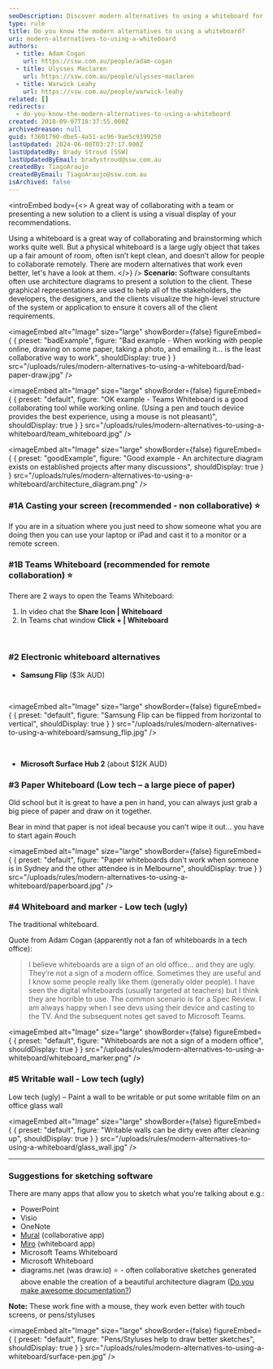 ```yaml
---
seoDescription: Discover modern alternatives to using a whiteboard for effective collaboration and brainstorming. From casting your screen to Teams Whiteboard, learn about innovative solutions that enhance remote collaboration and presentation.
type: rule
title: Do you know the modern alternatives to using a whiteboard?
uri: modern-alternatives-to-using-a-whiteboard
authors:
  - title: Adam Cogan
    url: https://ssw.com.au/people/adam-cogan
  - title: Ulysses Maclaren
    url: https://ssw.com.au/people/ulysses-maclaren
  - title: Warwick Leahy
    url: https://ssw.com.au/people/warwick-leahy
related: []
redirects:
  - do-you-know-the-modern-alternatives-to-using-a-whiteboard
created: 2018-09-07T18:37:55.000Z
archivedreason: null
guid: f3601790-dbe5-4a51-ac96-9ae5c9399250
lastUpdated: 2024-06-08T03:27:17.000Z
lastUpdatedBy: Brady Stroud [SSW]
lastUpdatedByEmail: bradystroud@ssw.com.au
createdBy: TiagoAraujo
createdByEmail: TiagoAraujo@ssw.com.au
isArchived: false
---
```


<introEmbed
  body={<>
A great way of collaborating with a team or presenting a new solution to a client is using a visual display of your recommendations.

Using a whiteboard is a great way of collaborating and brainstorming which works quite well. But a physical whiteboard is a large ugly object that takes up a fair amount of room, often isn’t kept clean, and doesn’t allow for people to collaborate remotely. There are modern alternatives that work even better, let's have a look at them.
  </>}
/>
**Scenario:** Software consultants often use architecture diagrams to present a solution to the client. These graphical representations are used to help all of the stakeholders, the developers, the designers, and the clients visualize the high-level structure of the system or application to ensure it covers all of the client requirements.

<imageEmbed
  alt="Image"
  size="large"
  showBorder={false}
  figureEmbed={ {
    preset: "badExample",
    figure: "Bad example - When working with people online, drawing on some paper, taking a photo, and emailing it... is the least collaborative way to work",
    shouldDisplay: true
  } }
  src="/uploads/rules/modern-alternatives-to-using-a-whiteboard/bad-paper-draw.jpg"
/>


<imageEmbed
  alt="Image"
  size="large"
  showBorder={false}
  figureEmbed={ {
    preset: "default",
    figure: "OK example - Teams Whiteboard is a good collaborating tool while working online. (Using a pen and touch device provides the best experience, using a mouse is not pleasant)",
    shouldDisplay: true
  } }
  src="/uploads/rules/modern-alternatives-to-using-a-whiteboard/team_whiteboard.jpg"
/>

<imageEmbed
  alt="Image"
  size="large"
  showBorder={false}
  figureEmbed={ {
    preset: "goodExample",
    figure: "Good example - An architecture diagram exists on established projects after many discussions",
    shouldDisplay: true
  } }
  src="/uploads/rules/modern-alternatives-to-using-a-whiteboard/architecture_diagram.png"
/>

### \#1A Casting your screen (recommended - non collaborative) ⭐️

If you are in a situation where you just need to show someone what you are doing then you can use your laptop or iPad and cast it to a monitor or a remote screen.

### \#1B Teams Whiteboard (recommended for remote collaboration) ⭐️

There are 2 ways to open the Teams Whiteboard:

1. In video chat the **Share Icon | Whiteboard**
2. In Teams chat window **Click + | Whiteboard**

<youtubeEmbed url="https://www.youtube.com/watch?v=vDO-EUZUmiA" description="Figure: Using Whiteboard in Microsoft Teams" />

&nbsp;

<youtubeEmbed url="https://www.youtube.com/embed/JsaqPiqBxPY" description="Figure: Using Microsoft Whiteboard App #2 Tech Whiteboard replacement" />

### \#2 Electronic whiteboard alternatives

- **Samsung Flip** ($3k AUD)

<youtubeEmbed url="https://www.youtube.com/embed/lZgVAbdwYNI" description="Figure: Using Samsung Flip" />

&nbsp;


<imageEmbed
  alt="Image"
  size="large"
  showBorder={false}
  figureEmbed={ {
    preset: "default",
    figure: "Samsung Flip can be flipped from horizontal to vertical",
    shouldDisplay: true
  } }
  src="/uploads/rules/modern-alternatives-to-using-a-whiteboard/samsung_flip.jpg"
/>

&nbsp;

- **Microsoft Surface Hub 2** (about $12K AUD)

<youtubeEmbed url="https://www.youtube.com/embed/GSUHgrjwBb4" description="Figure: Using Microsoft Surface Hub" />

### \#3 Paper Whiteboard (Low tech – a large piece of paper)

Old school but it is great to have a pen in hand, you can always just grab a big piece of paper and draw on it together.

Bear in mind that paper is not ideal because you can’t wipe it out... you have to start again #ouch


<imageEmbed
  alt="Image"
  size="large"
  showBorder={false}
  figureEmbed={ {
    preset: "default",
    figure: "Paper whiteboards don't work when someone is in Sydney and the other attendee is in Melbourne",
    shouldDisplay: true
  } }
  src="/uploads/rules/modern-alternatives-to-using-a-whiteboard/paperboard.jpg"
/>

### \#4 Whiteboard and marker - Low tech (ugly)

The traditional whiteboard.

Quote from Adam Cogan (apparently not a fan of whiteboards in a tech office):

> I believe whiteboards are a sign of an old office… and they are ugly. They’re not a sign of a modern office.
> Sometimes they are useful and I know some people really like them (generally older people).
> I have seen the digital whiteboards (usually targeted at teachers) but I think they are horrible to use.
> The common scenario is for a Spec Review. I am always happy when I see devs using their device and casting to the TV. And the subsequent notes get saved to Microsoft Teams.


<imageEmbed
  alt="Image"
  size="large"
  showBorder={false}
  figureEmbed={ {
    preset: "default",
    figure: "Whiteboards are not a sign of a modern office",
    shouldDisplay: true
  } }
  src="/uploads/rules/modern-alternatives-to-using-a-whiteboard/whiteboard_marker.png"
/>

### \#5 Writable wall - Low tech (ugly)

Low tech (ugly) – Paint a wall to be writable or put some writable film on an office glass wall


<imageEmbed
  alt="Image"
  size="large"
  showBorder={false}
  figureEmbed={ {
    preset: "default",
    figure: "Writable walls can be dirty even after cleaning up",
    shouldDisplay: true
  } }
  src="/uploads/rules/modern-alternatives-to-using-a-whiteboard/glass_wall.jpg"
/>

---

### Suggestions for sketching software

There are many apps that allow you to sketch what you're talking about e.g.:

- PowerPoint
- Visio
- OneNote
- [Mural](https://mural.co/) (collaborative app)
- [Miro](https://miro.com/) (whiteboard app)
- Microsoft Teams Whiteboard
- Microsoft Whiteboard
- diagrams.net (was draw.io) ⭐️ - often collaborative sketches generated above enable the creation of a beautiful architecture diagram ([Do you make awesome documentation?](/do-you-review-the-documentation))

**Note:** These work fine with a mouse, they work even better with touch screens, or pens/styluses


<imageEmbed
  alt="Image"
  size="large"
  showBorder={false}
  figureEmbed={ {
    preset: "default",
    figure: "Pens/Styluses help to draw better sketches",
    shouldDisplay: true
  } }
  src="/uploads/rules/modern-alternatives-to-using-a-whiteboard/surface-pen.jpg"
/>
